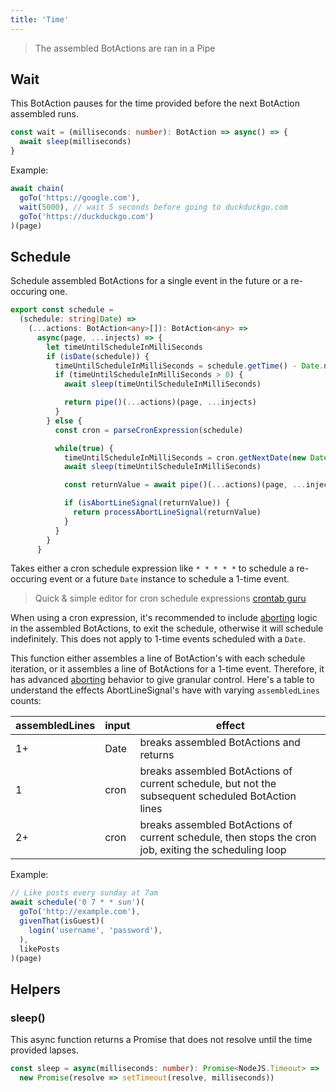 ```yaml
---
title: 'Time'
---
```


> The assembled BotActions are ran in a Pipe

## Wait
This BotAction pauses for the time provided before the next BotAction assembled runs.

```typescript
const wait = (milliseconds: number): BotAction => async() => {
  await sleep(milliseconds)
}
```

Example:
```typescript
await chain(
  goTo('https://google.com'),
  wait(5000), // wait 5 seconds before going to duckduckgo.com
  goTo('https://duckduckgo.com')
)(page)
```

## Schedule
Schedule assembled BotActions for a single event in the future or a re-occuring one.
```typescript
export const schedule =
  (schedule: string|Date) =>
    (...actions: BotAction<any>[]): BotAction<any> =>
      async(page, ...injects) => {
        let timeUntilScheduleInMilliSeconds
        if (isDate(schedule)) {
          timeUntilScheduleInMilliSeconds = schedule.getTime() - Date.now()
          if (timeUntilScheduleInMilliSeconds > 0) {
            await sleep(timeUntilScheduleInMilliSeconds)

            return pipe()(...actions)(page, ...injects)
          }
        } else {
          const cron = parseCronExpression(schedule)

          while(true) {
            timeUntilScheduleInMilliSeconds = cron.getNextDate(new Date(Date.now())).getTime() - Date.now()
            await sleep(timeUntilScheduleInMilliSeconds)

            const returnValue = await pipe()(...actions)(page, ...injects)

            if (isAbortLineSignal(returnValue)) {
              return processAbortLineSignal(returnValue)
            }
          }
        }
      }
```
Takes either a cron schedule expression like `* * * * *` to schedule a re-occuring event or a future `Date` instance to schedule a 1-time event.

> Quick & simple editor for cron schedule expressions [crontab guru](https://crontab.guru/)

When using a cron expression, it's recommended to include [aborting](/topic/aborting) logic in the assembled BotActions, to exit the schedule, otherwise it will schedule indefinitely. This does not apply to 1-time events scheduled with a `Date`.

This function either assembles a line of BotAction's with each schedule iteration, or it assembles a line of BotActions for a 1-time event. Therefore, it has advanced [aborting](/topic/aborting) behavior to give granular control. Here's a table to understand the effects AbortLineSignal's have with varying `assembledLines` counts:

| assembledLines | input           | effect                                       |
|       -        |         -             | -                                        |
| 1+              | Date | breaks assembled BotActions and returns       |
| 1             | cron | breaks assembled BotActions of current schedule, but not the subsequent scheduled BotAction lines        |
| 2+             | cron | breaks assembled BotActions of current schedule, then stops the cron job, exiting the scheduling loop        |

Example:
```typescript
// Like posts every sunday at 7am
await schedule('0 7 * * sun')(
  goTo('http://example.com'),
  givenThat(isGuest)(
    login('username', 'password'),
  ),
  likePosts
)(page)
```

## Helpers

### sleep()

This async function returns a Promise that does not resolve until the time provided lapses.
```typescript
const sleep = async(milliseconds: number): Promise<NodeJS.Timeout> =>
  new Promise(resolve => setTimeout(resolve, milliseconds))
```